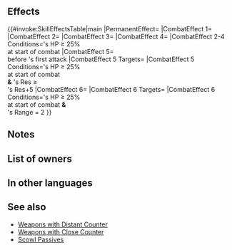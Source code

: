 {{Weapon Infobox
|tagid=SID_師の聖夜の剣
|intID=3909
|image=wep_sw171
|exclusive=1
|weaponType=Sword
|cost=400
|might=16
|range=1
|cooldown=-1
|effect=Accelerates Special trigger (cooldown count-1). Unit can counterattack regardless of foe's range. At start of combat, if unit's HP ≥ 25%, grants Atk/Def/Res+5 to unit, grants bonus to unit's Atk/Def/Res = 20% of unit's Res at start of combat, and neutralizes effects that inflict "Special cooldown charge -X" on unit during combat. At start of combat, if unit's HP ≥ 25%, foe's attack can trigger foe's Special, and unit's Res ≥ foe's Res+5, inflicts Special cooldown count+X on foe before foe's first attack (X = number of spaces from start position to end position of whoever initiated combat, max 3; if unit triggers Savior, value is treated as 3; cannot exceed the foe's maximum Special cooldown). At start of combat, if unit's HP ≥ 25% and foe's Range = 2, neutralizes effects that prevent unit's counterattacks during combat.
|required=Silver Sword
|properties=
}}
==Effects==
{{#invoke:SkillEffectsTable|main
|PermanentEffect={{Eft|Accelerates Special}}
|CombatEffect 1={{Eft|Distant Counter}}
|CombatEffect 2={{Eft|Temporary buffs|Atk/Def/Res|5}}
|CombatEffect 3={{Eft|Temporary buffs|Atk/Def/Res|20% of {{Tgt|Unit}}'s Res<br>at start of combat}}
|CombatEffect 4={{Eft|Neutralize Guard}}
|CombatEffect 2-4 Conditions={{Tgt|Unit}}'s HP ≥ 25%<br>at start of combat
|CombatEffect 5={{Eft|Increase Cooldown|Spaces Initiator moved|max=3*}}<br>before {{Tgt|Foe}}'s first attack
|CombatEffect 5 Targets={{Tgt|Foe}}
|CombatEffect 5 Conditions={{Tgt|Unit}}'s HP ≥ 25%<br>at start of combat<br>'''&''' {{Tgt|Unit}}'s Res ≥<br>{{Tgt|Foe}}'s Res+5
|CombatEffect 6={{Eft|Neutralize Prevent Counter}}
|CombatEffect 6 Targets={{Tgt|Unit}}
|CombatEffect 6 Conditions={{Tgt|Unit}}'s HP ≥ 25%<br>at start of combat '''&'''<br>{{Tgt|Foe}}'s Range = 2
}}
<b>{{Hatnote|* If {{Tgt|Unit}} triggers {{Eft|Savior}}, value is treated as max.}}</b>

==Notes==
{{Temporary buffs}}
{{At start of combat}}
{{CooldownChargeMinusNeutralization}}
{{CombatCooldownCount|+X (max: 3)}}
{{Counterattack prevention neutralization}}
==List of owners==
{{Skill Hero List}}
==In other languages==
{{OtherLanguages
|japanese=師の聖夜の剣
|german=Heilige Festklinge
|spanishEU=Filo invernal
|spanishLA=Filo invernal
|french=Lame des fêtes
|italian=Spada festiva
|chineseTW=老師的聖夜之劍
|portuguese=Espada festiva
}}
==See also==
{{See also skills|cond=(Description LIKE '%of unit_s Res at start of combat%' OR Description LIKE '%if foe_s attack can trigger their Special%inflicts Special cooldown count+%on foe before foe_s first attack%') AND Exclusive='1' OR Description LIKE '%neutralizes effects that prevent unit_s counterattacks%'}}
* [[:Category:Weapons with Distant Counter|Weapons with Distant Counter]]
* [[:Category:Weapons with Close Counter|Weapons with Close Counter]]
* [[Skill families/A Passives#Scowl|Scowl Passives]]
{{Weapons Navbox}}